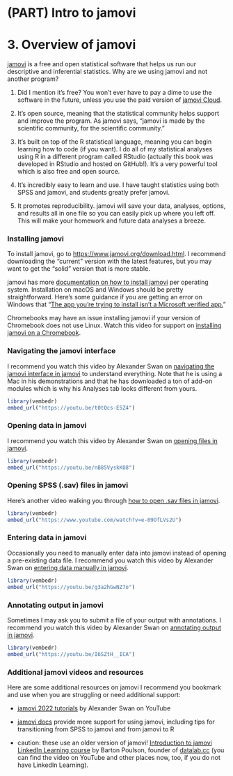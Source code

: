 # (PART) Intro to jamovi {.unnumbered}

# 3. Overview of jamovi

[jamovi](https://www.jamovi.org/) is a free and open statistical software that helps us run our descriptive and inferential statistics. Why are we using jamovi and not another program?

1.  Did I mention it's free? You won't ever have to pay a dime to use the software in the future, unless you use the paid version of [jamovi Cloud](https://www.jamovi.org/cloud.html).

2.  It's open source, meaning that the statistical community helps support and improve the program. As jamovi says, "jamovi is made by the scientific community, for the scientific community."

3.  It's built on top of the R statistical language, meaning you can begin learning how to code (if you want). I do all of my statistical analyses using R in a different program called RStudio (actually this book was developed in RStudio and hosted on GitHub!). It's a very powerful tool which is also free and open source.

4.  It's incredibly easy to learn and use. I have taught statistics using both SPSS and jamovi, and students greatly prefer jamovi.

5.  It promotes reproducibility. jamovi will save your data, analyses, options, and results all in one file so you can easily pick up where you left off. This will make your homework and future data analyses a breeze.

### Installing jamovi

To install jamovi, go to <https://www.jamovi.org/download.html>. I recommend downloading the "current" version with the latest features, but you may want to get the "solid" version that is more stable.

jamovi has more [documentation on how to install jamovi](https://docs.jamovi.org/_pages/um_1_installation.html) per operating system. Installation on macOS and Windows should be pretty straightforward. Here's some guidance if you are getting an error on Windows that "[The app you're trying to install isn't a Microsoft verified app.](https://answers.microsoft.com/en-us/windows/forum/all/the-app-youre-trying-to-install-isnt-a-microsoft/5379f8e3-72e1-4cf4-8497-7983af281a05)"

Chromebooks may have an issue installing jamovi if your version of Chromebook does not use Linux. Watch this video for support on [installing jamovi on a Chromebook](https://www.youtube.com/watch?v=h4ECIS57TPw).

### Navigating the jamovi interface {.unlisted .unnumbered}

I recommend you watch this video by Alexander Swan on [navigating the jamovi interface in jamovi](https://youtu.be/t0tQcs-E5Z4) to understand everything. Note that he is using a Mac in his demonstrations and that he has downloaded a ton of add-on modules which is why his Analyses tab looks different from yours.

```r
library(vembedr)
embed_url("https://youtu.be/t0tQcs-E5Z4")
```

### Opening data in jamovi {.unlisted .unnumbered}

I recommend you watch this video by Alexander Swan on [opening files in jamovi](https://youtu.be/nB85VyskK08).

```r
library(vembedr)
embed_url("https://youtu.be/nB85VyskK08")
```

### Opening SPSS (.sav) files in jamovi

Here's another video walking you through [how to open .sav files in jamovi](https://www.youtube.com/watch?v=e-09OfLVs2U).

```r
library(vembedr)
embed_url("https://www.youtube.com/watch?v=e-09OfLVs2U")
```

### Entering data in jamovi {.unlisted .unnumbered}

Occasionally you need to manually enter data into jamovi instead of opening a pre-existing data file. I recommend you watch this video by Alexander Swan on [entering data manually in jamovi](https://youtu.be/g3a2hGwNZ7o).

```r
library(vembedr)
embed_url("https://youtu.be/g3a2hGwNZ7o")
```

### Annotating output in jamovi {.unlisted .unnumbered}

Sometimes I may ask you to submit a file of your output with annotations. I recommend you watch this video by Alexander Swan on [annotating output in jamovi](https://youtu.be/I6SZtH__ICA).

```r
library(vembedr)
embed_url("https://youtu.be/I6SZtH__ICA")
```

### Additional jamovi videos and resources {.unlisted .unnumbered}

Here are some additional resources on jamovi I recommend you bookmark and use when you are struggling or need additional support:

-   [jamovi 2022 tutorials](https://www.youtube.com/playlist?list=PLvYqRUmlLZUMJ0EUxuTAA1f407wmBQ1QX) by Alexander Swan on YouTube

-   [jamovi docs](https://docs.jamovi.org/) provide more support for using jamovi, including tips for transitioning from SPSS to jamovi and from jamovi to R

-   caution: these use an older version of jamovi! [Introduction to jamovi LinkedIn Learning course](https://www.linkedin.com/learning/introduction-to-jamovi/) by Barton Poulson, founder of [datalab.cc](https://datalab.cc/jamovi/) (you can find the video on YouTube and other places now, too, if you do not have LinkedIn Learning).
